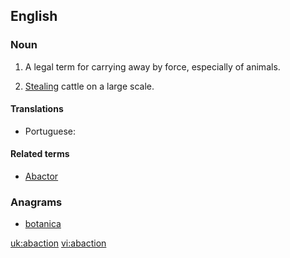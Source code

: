 ==English==

===Noun===
{{en-noun|-}}

# A legal term for carrying away by force, especially of animals.
# {{archaic}} [[stealing|Stealing]] cattle on a large scale.

====Translations====
{{trans-top|carrying away by force}}
* Portuguese: {{t+|pt|abigeato}}
{{trans-mid}}
{{trans-bottom}}

====Related terms====
* [[abactor|Abactor]]

===Anagrams===
* [[botanica#English|botanica]]

[[uk:abaction]]
[[vi:abaction]]